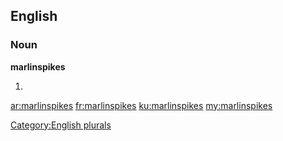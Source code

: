 ==English==

===Noun===
'''marlinspikes'''

# {{plural of|[[marlinspike]]}}

[[Category:English plurals]]

[[ar:marlinspikes]]
[[fr:marlinspikes]]
[[ku:marlinspikes]]
[[my:marlinspikes]]